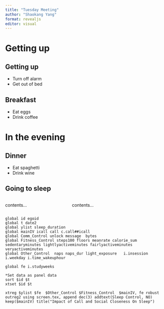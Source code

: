```yaml
---
title: "Tuesday Meeting"
author: "Shaokang Yang"
format: revealjs
editor: visual
---
```


# Getting up

## Getting up

- Turn off alarm
- Get out of bed

## Breakfast

- Eat eggs
- Drink coffee

# In the evening

## Dinner

- Eat spaghetti
- Drink wine

## Going to sleep

:::: {.columns}

::: {.column width="40%"}
contents...
:::

::: {.column width="60%"}
contents...
:::

::::

```.python
global id egoid
global t date2
global ylist sleep_duration
global mainIV icall call c.call##icall
global Comm_Control unlock message  bytes
global Fitness_Control steps100 floors meanrate calorie_sum sedentaryminutes lightlyactiveminutes fairlyactiveminutes veryactiveminutes 
global Other_Control  naps naps_dur light_exposure   i.insession i.weekday i.time_wakeuphour

global fe i.studyweeks

*Set data as panel data
sort $id $t
xtset $id $t

xtreg $ylist $fe  $Other_Control $Fitness_Control  $mainIV, fe robust
outreg2 using screen.tex, append dec(3) addtext(Sleep Control, NO) keep($mainIV) title("Impact of Call and Social Closeness On Sleep")
```
